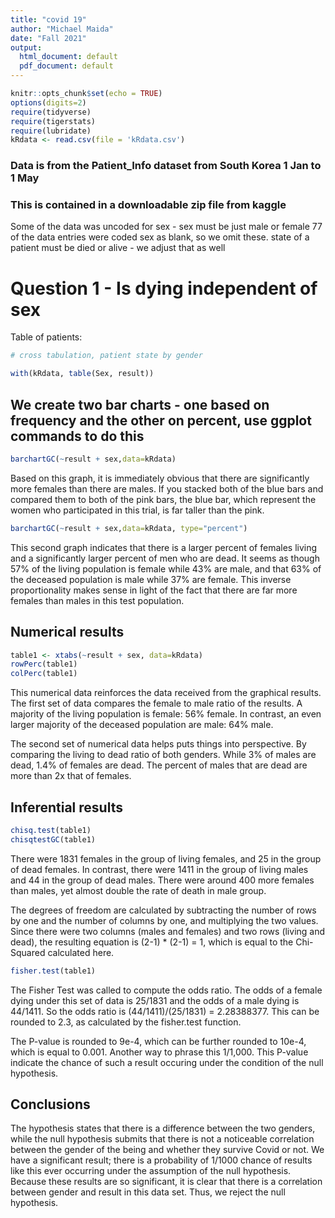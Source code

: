 ```yaml
---
title: "covid 19"
author: "Michael Maida"
date: "Fall 2021"
output:
  html_document: default
  pdf_document: default
---
```


```r
knitr::opts_chunk$set(echo = TRUE)
options(digits=2)
require(tidyverse)
require(tigerstats)
require(lubridate)
kRdata <- read.csv(file = 'kRdata.csv')
```
### Data is from the Patient_Info dataset from South Korea 1 Jan to 1 May 
### This is contained in a downloadable zip file from kaggle

Some of the data was uncoded for sex - sex must be just male or female
77 of the data entries were coded sex  as blank, so we omit these.
state of a patient must be died or alive - we adjust that as well   
  
# Question 1 - Is dying independent of sex




Table of patients:
```r

# cross tabulation, patient state by gender

with(kRdata, table(Sex, result))

```

## We create two bar charts - one based on frequency and the other on percent, use ggplot commands to do this

```r
barchartGC(~result + sex,data=kRdata)
```

Based on this graph, it is immediately obvious that there are significantly more females than there are males. If you stacked both of the blue bars and compared them to both of the pink bars, the blue bar, which represent the women who participated in this trial, is far taller than the pink. 

```r
barchartGC(~result + sex,data=kRdata, type="percent")
```

This second graph indicates that there is a larger percent of females living and a significantly larger percent of men who are dead. It seems as though 57% of the living population is female while 43% are male, and that 63% of the deceased population is male while 37% are female. This inverse proportionality makes  sense in light of the fact that there are far more females than males in this test population.
  
## Numerical results

```r
table1 <- xtabs(~result + sex, data=kRdata)
rowPerc(table1)
colPerc(table1)
```

This numerical data reinforces the data received from the graphical results. The first set of data compares the female to male ratio of the results. A  majority of the living population is female: 56% female. In contrast, an even larger majority of the deceased population are male: 64% male. 

The second set of numerical data helps puts things into perspective. By comparing the living to dead ratio of both genders. While 3% of males are dead, 1.4% of females are dead. The percent of males that are dead are more than 2x that of females.

## Inferential results 

```r
chisq.test(table1)
chisqtestGC(table1)
```

There were 1831 females in the group of living females, and 25 in the group of dead females. In contrast, there were 1411 in the group of living males and 44 in the group of dead males. There were around 400 more females than males, yet almost double the rate of death in male group. 

The degrees of freedom are calculated by subtracting the number of rows by one and the number of columns by one, and multiplying the two values. Since there were two columns (males and females) and two rows (living and dead), the resulting equation is (2-1) * (2-1) = 1, which is equal to the Chi-Squared calculated here.

```r
fisher.test(table1)
```

The Fisher Test was called to compute the odds ratio. The odds of a female dying under this set of data is 25/1831 and the odds of a male dying is 44/1411. So the odds ratio is (44/1411)/(25/1831) = 2.28388377. This can be rounded to 2.3, as calculated by the fisher.test function. 

The P-value is rounded to 9e-4, which can be further rounded to 10e-4, which is equal to 0.001. Another way to phrase this 1/1,000. This P-value indicate the chance of such a result occuring under the condition of the null hypothesis.

## Conclusions

The hypothesis states that there is a difference between the two genders, while the null hypothesis submits that there is not a noticeable correlation between the gender of the being and whether they survive Covid or not. We have a significant result; there is a probability of 1/1000 chance of results like this ever occurring under the assumption of the null hypothesis. Because these results are so significant, it is clear that there is a correlation between gender and result in this data set. Thus, we reject the null hypothesis. 
